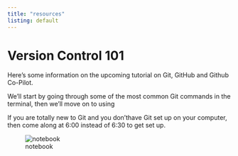 ```yaml
---
title: "resources"
listing: default
---
```


# Version Control 101

Here's some information on the upcoming tutorial on Git, GitHub and Github Co-Pilot.

We'll start by going through some of the most common Git commands in the terminal, then we'll move on to using 

If you are totally new to Git and you don'thave Git set up on your computer, then come along at 6:00 instead of 6:30 to get set up. 

 
 ![notebook](notebook.ipynb)